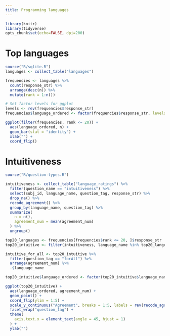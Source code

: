 ```yaml
---
title: Programming languages
---
```

```r
library(knitr)
library(tidyverse)
opts_chunk$set(echo=FALSE, dpi=200)
```

# Top languages

```r
source("R/sqlite.R")
languages <- collect_table("languages")

frequencies <- languages %>%
  count(response_str) %>%
  arrange(desc(n)) %>%
  mutate(rank = 1:n())

# Set factor levels for ggplot
levels <- rev(frequencies$response_str)
frequencies$language_ordered <- factor(frequencies$response_str, levels = levels)

ggplot(filter(frequencies, rank <= 20)) +
  aes(language_ordered, n) +
  geom_bar(stat = "identity") +
  xlab("") +
  coord_flip()
```

# Intuitiveness

```r
source("R/question-types.R")

intuitiveness <- collect_table("language_ratings") %>%
  filter(question_name == "intuitiveness") %>%
  select(subj_id, language_name, question_tag, response_str) %>%
  drop_na() %>%
  recode_agreement() %>%
  group_by(language_name, question_tag) %>%
  summarize(
    n = n(),
    agreement_num = mean(agreement_num)
  ) %>%
  ungroup()

top20_languages <- frequencies[frequencies$rank <= 20, ]$response_str
top20_intuitive <- filter(intuitiveness, language_name %in% top20_languages)

intuitive_for_all <- top20_intuitive %>%
  filter(question_tag == "forAll") %>%
  arrange(agreement_num) %>%
  .$language_name

top20_intuitive$language_ordered <- factor(top20_intuitive$language_name, levels = intuitive_for_all)

ggplot(top20_intuitive) +
  aes(language_ordered, agreement_num) +
  geom_point() +
  coord_flip(ylim = 1:5) +
  scale_y_continuous("Agreement", breaks = 1:5, labels = rev(recode_agreement()$agreement_label)) +
  facet_wrap("question_tag") +
  theme(
    axis.text.x = element_text(angle = 45, hjust = 1)
  ) +
  ylab("")
```